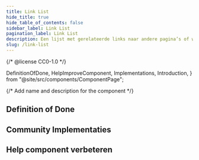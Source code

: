```yaml
---
title: Link List
hide_title: true
hide_table_of_contents: false
sidebar_label: Link List
pagination_label: Link List
description: Een lijst met gerelateerde links naar andere pagina’s of websites.
slug: /link-list
---
```


{/* @license CC0-1.0 */}

  DefinitionOfDone,
  HelpImproveComponent,
  Implementations,
  Introduction,
} from "@site/src/components/ComponentPage";

{/* Add name and description for the component */}


<Introduction component={component} headingLevel={1} description={description} />

## Definition of Done

<DefinitionOfDone component={component} headingLevel={3} />

## Community Implementaties

<Implementations component={component} headingLevel={3} />

## Help component verbeteren

<HelpImproveComponent component={component} headingLevel={3} />
